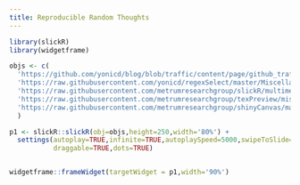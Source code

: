 ```yaml
---
title: Reproducible Random Thoughts
---
```


```r
library(slickR)
library(widgetframe)
```

```r
objs <- c(
  'https://github.com/yonicd/blog/blob/traffic/content/page/github_traffic_files/figure-html/plot-1.png?raw=true',
  'https://raw.githubusercontent.com/yonicd/regexSelect/master/Miscellaneous/gifs/regexSelectPlot.gif',
  'https://raw.githubusercontent.com/metrumresearchgroup/slickR/multimedia/Multimedia/slickRnestingWidgets.gif',
  'https://raw.githubusercontent.com/metrumresearchgroup/texPreview/misc/Multimedia/texPreviewPanZoom.gif',
  'https://raw.githubusercontent.com/metrumresearchgroup/shinyCanvas/master/gifs/plotSize.gif'
  )

p1 <- slickR::slickR(obj=objs,height=250,width='80%') + 
  settings(autoplay=TRUE,infinite=TRUE,autoplaySpeed=5000,swipeToSlide=TRUE,
           draggable=TRUE,dots=TRUE)


widgetframe::frameWidget(targetWidget = p1,width='90%')
```